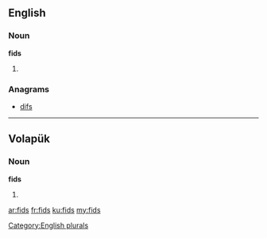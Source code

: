 {{also|FIDS}}
==English==

===Noun===
'''fids'''

# {{plural of|fid}}

===Anagrams===
* [[difs#English|difs]]

[[Category:English plurals]]

----

==Volapük==

===Noun===
'''fids'''

# {{plural of|fid|lang=vo}}

[[ar:fids]]
[[fr:fids]]
[[ku:fids]]
[[my:fids]]